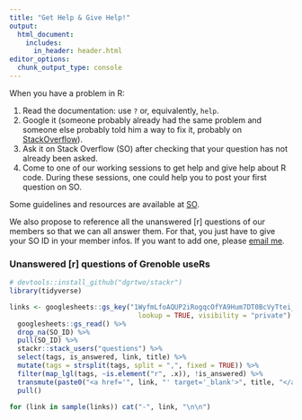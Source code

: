 ```yaml
---
title: "Get Help & Give Help!"
output:
  html_document:
    includes:
      in_header: header.html
editor_options: 
  chunk_output_type: console
---
```


When you have a problem in R:

1. Read the documentation: use `?` or, equivalently, `help`.
2. Google it (someone probably already had the same problem and someone else probably told him a way to fix it, probably on [StackOverflow](https://stackoverflow.com/)).
3. Ask it on Stack Overflow (SO) after checking that your question has not already been asked.
4. Come to one of our working sessions to get help and give help about R code. During these sessions, one could help you to post your first question on SO.

Some guidelines and resources are available at [SO](https://stackoverflow.com/tags/r/info).

We also propose to reference all the unanswered [r] questions of our members so that we can all answer them. For that, you just have to give your SO ID in your member infos. If you want to add one, please [email me](mailto::florian.prive@univ-grenoble-alpes.fr).

### Unanswered [r] questions of Grenoble useRs

```r
# devtools::install_github("dgrtwo/stackr")
library(tidyverse)

links <- googlesheets::gs_key("1WyfmLfoAQUP2iRogqcOfYA9Hum7DT0BcVyTtei_6Xjw", 
                                lookup = TRUE, visibility = "private") %>%
  googlesheets::gs_read() %>% 
  drop_na(SO_ID) %>%
  pull(SO_ID) %>%
  stackr::stack_users("questions") %>%
  select(tags, is_answered, link, title) %>%
  mutate(tags = strsplit(tags, split = ",", fixed = TRUE)) %>%
  filter(map_lgl(tags, ~is.element("r", .x)), !is_answered) %>%
  transmute(paste0("<a href='", link, "' target='_blank'>", title, "</a>")) %>%
  pull()
```

```r
for (link in sample(links)) cat("-", link, "\n\n")
```

